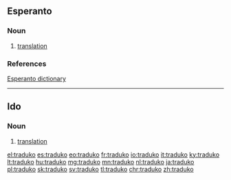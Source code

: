 ==Esperanto==

===Noun===
{{eo-head}}

# [[translation]]

===References===
[http://dictionaries.travlang.com/esperanto.html Esperanto dictionary]

----

==Ido==

===Noun===
{{io-noun|traduk}}
# [[translation]]

[[el:traduko]]
[[es:traduko]]
[[eo:traduko]]
[[fr:traduko]]
[[io:traduko]]
[[it:traduko]]
[[ky:traduko]]
[[lt:traduko]]
[[hu:traduko]]
[[mg:traduko]]
[[mn:traduko]]
[[nl:traduko]]
[[ja:traduko]]
[[pl:traduko]]
[[sk:traduko]]
[[sv:traduko]]
[[tl:traduko]]
[[chr:traduko]]
[[zh:traduko]]